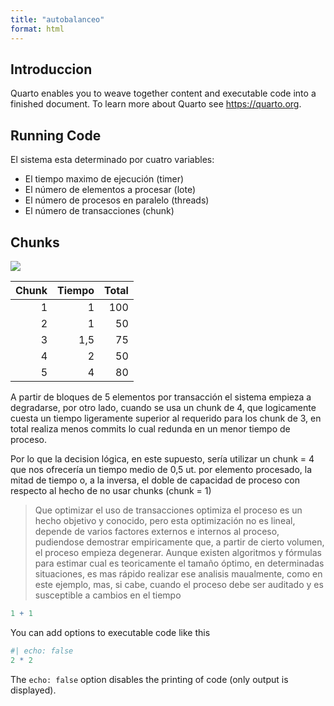 ```yaml
---
title: "autobalanceo"
format: html
---
```


## Introduccion

Quarto enables you to weave together content and executable code into a finished document. To learn more about Quarto see <https://quarto.org>.

## Running Code

El sistema esta determinado por cuatro variables:

-   El tiempo maximo de ejecución (timer)
-   El número de elementos a procesar (lote)
-   El número de procesos en paralelo (threads)
-   El número de transacciones (chunk)

## Chunks

![](img/chunk_vs_tiempo.png)

| Chunk | Tiempo | Total |
|------:|-------:|------:|
|     1 |      1 |   100 |
|     2 |      1 |    50 |
|     3 |    1,5 |    75 |
|     4 |      2 |    50 |
|     5 |      4 |    80 |

A partir de bloques de 5 elementos por transacción el sistema empieza a degradarse, por otro lado, cuando se usa un chunk de 4, que logicamente cuesta un tiempo ligeramente superior al requerido para los chunk de 3, en total realiza menos commits lo cual redunda en un menor tiempo de proceso.

Por lo que la decision lógica, en este supuesto, sería utilizar un chunk = 4 que nos ofrecería un tiempo medio de 0,5 ut. por elemento procesado, la mitad de tiempo o, a la inversa, el doble de capacidad de proceso con respecto al hecho de no usar chunks (chunk = 1)

> Que optimizar el uso de transacciones optimiza el proceso es un hecho objetivo y conocido, pero esta optimización no es lineal, depende de varios factores externos e internos al proceso, pudiendose demostrar empiricamente que, a partir de cierto volumen, el proceso empieza degenerar. Aunque existen algoritmos y fórmulas para estimar cual es teoricamente el tamaño óptimo, en determinadas situaciones, es mas rápido realizar ese analisis maualmente, como en este ejemplo, mas, si cabe, cuando el proceso debe ser auditado y es susceptible a cambios en el tiempo

```r
1 + 1
```

You can add options to executable code like this

```r
#| echo: false
2 * 2
```

The `echo: false` option disables the printing of code (only output is displayed).
